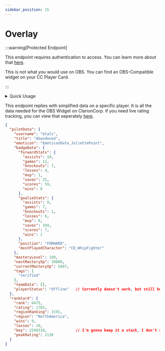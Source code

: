 ```yaml
---
sidebar_position: 15
---
```


# Overlay

:::warning[Protected Endpoint]

This endpoint requires authentication to access. You can learn more about that [here](/FAQ/authentication).

This is not what *you* would use on OBS. You can find an OBS-Compatible widget on your CC Player Card.

:::


<details>
  <summary>Quick Usage</summary>
  
  <Tabs>
    <TabItem value="url" label="URL">
      <pre><code>
      {`GET ${constants.siteUrl}/v2/overlay/<USERNAME>`}
      </code></pre>
    </TabItem>

    <TabItem value="params" label="Parameters">
      - `region`: [Region](/clarion-api/internal-types/regions.md)
    </TabItem>
  </Tabs>
  
</details>

This endpoint replies with simplified data on a specific player. It is all the data needed for the OBS Widget on ClarionCorp.
If you need live rating tracking, you can view that seperately [here](/clarion-api/v2/tracking).

```JSON
{
  "pilotData": {
    "username": "blals",
    "title": "Abandoned",
    "emoticon": "EmoticonData_JuliettePoint",
    "badgeData": {
      "forwardStats": {
        "assists": 10,
        "games": 12,
        "knockouts": 7,
        "losses": 4,
        "mvp": 1,
        "saves": 25,
        "scores": 59,
        "wins": 8
      },
      "goalieStats": {
        "assists": 9,
        "games": 7,
        "knockouts": 1,
        "losses": 6,
        "mvp": 0,
        "saves": 394,
        "scores": 7,
        "wins": 1
      },
      "position": "FORWARD",
      "mostPlayedCharacter": "CD_WhipFighter"
    },
    "masteryLevel": 189,
    "nextMasteryXp": 20000,
    "currentMasteryXp": 5607,
    "tags": [
      "verified"
    ],
    "teamData": [],
    "playerStatus": "Offline"   // Currently doesn't work, but still here in case it gets re-added someday.
  },
  "rankCard": {
    "rank": 6475,
    "rating": 1765,
    "regionRanking": 3191,
    "region": "NorthAmerica",
    "wins": 9,
    "losses": 10,
    "key": 2598318,             // I'm gonna keep it a stack, I don't remember what this does lol.
    "peakRating": 2138
  }
}
```